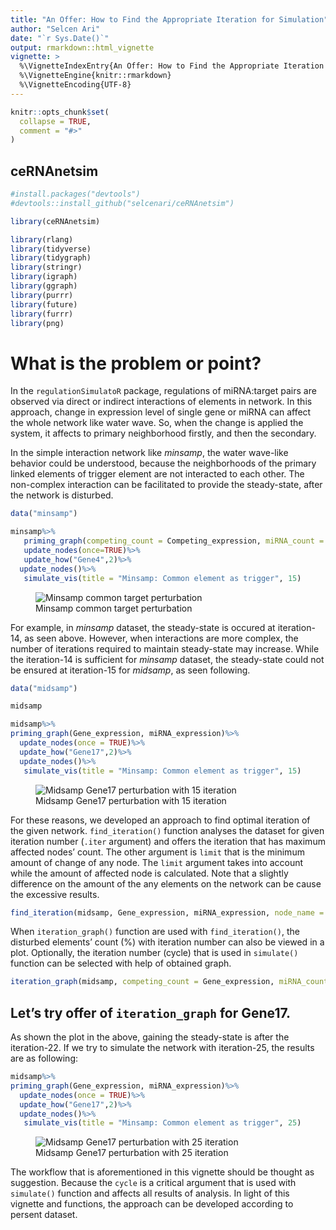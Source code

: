 ```yaml
---
title: "An Offer: How to Find the Appropriate Iteration for Simulation"
author: "Selcen Ari"
date: "`r Sys.Date()`"
output: rmarkdown::html_vignette
vignette: >
  %\VignetteIndexEntry{An Offer: How to Find the Appropriate Iteration for Simulation}
  %\VignetteEngine{knitr::rmarkdown}
  %\VignetteEncoding{UTF-8}
---
```


```r
knitr::opts_chunk$set(
  collapse = TRUE,
  comment = "#>"
)
```

## ceRNAnetsim

```r
#install.packages("devtools")
#devtools::install_github("selcenari/ceRNAnetsim")

library(ceRNAnetsim)
```

```r
library(rlang)
library(tidyverse)
library(tidygraph)
library(stringr)
library(igraph)
library(ggraph)
library(purrr)
library(future)
library(furrr)
library(png)
```


# What is the problem or point?

In the `regulationSimulatoR` package, regulations of miRNA:target pairs are observed via direct or indirect interactions of elements in network. In this approach, change in expression level of single gene or miRNA can affect the whole network like water wave. So, when the change is applied the system, it affects to primary neighborhood firstly, and then the secondary. 

In the simple interaction network like *minsamp*, the water wave-like behavior could be understood, because the neighborhoods of the primary linked elements of trigger element are not interacted to each other. The non-complex interaction can be facilitated to provide the steady-state, after the network is disturbed.

```r
data("minsamp")

minsamp%>%
   priming_graph(competing_count = Competing_expression, miRNA_count = miRNA_expression)%>%
   update_nodes(once=TRUE)%>%
   update_how("Gene4",2)%>%
  update_nodes()%>%
   simulate_vis(title = "Minsamp: Common element as trigger", 15)

```

![Minsamp common target perturbation](con_iter_chunk3.gif)

For example, in *minsamp* dataset, the steady-state is occured at iteration-14, as seen above. However, when interactions are more complex, the number of iterations required to maintain steady-state may increase. While the iteration-14 is sufficient for *minsamp* dataset, the steady-state could not be ensured at iteration-15 for *midsamp*, as seen following.


```r
data("midsamp")

midsamp

midsamp%>%
priming_graph(Gene_expression, miRNA_expression)%>%
  update_nodes(once = TRUE)%>%
  update_how("Gene17",2)%>%
  update_nodes()%>%
   simulate_vis(title = "Minsamp: Common element as trigger", 15)
```

![Midsamp Gene17 perturbation with 15 iteration](con_iter_chunk4.gif)

For these reasons, we developed an approach to  find optimal iteration of the given network. `find_iteration()` function analyses the dataset for given iteration number (`.iter` argument) and offers the iteration that has maximum affected nodes' count. The other argument is `limit` that is the minimum amount of change of any node. The `limit` argument takes into account while the amount of affected node is calculated. Note that a slightly difference on the amount of the any elements on the network can be cause the excessive results.

```r
find_iteration(midsamp, Gene_expression, miRNA_expression, node_name = "Gene2", .iter= 50, how = 2, limit=0)
```

When `iteration_graph()` function are used with `find_iteration()`, the disturbed elements' count (%) with iteration number can also be viewed in a plot. Optionally, the iteration number (cycle) that is used in `simulate()` function can be selected with help of obtained graph.

```r
iteration_graph(midsamp, competing_count = Gene_expression, miRNA_count = miRNA_expression, node_name = "Gene17", .iter= 50, how = 2, limit=0 )
```

## Let's try offer of `iteration_graph` for Gene17.

As shown the plot in the above, gaining the steady-state is after the iteration-22. If we try to simulate the network with iteration-25, the results are as following:

```r
midsamp%>%
priming_graph(Gene_expression, miRNA_expression)%>%
  update_nodes(once = TRUE)%>%
  update_how("Gene17",2)%>%
  update_nodes()%>%
   simulate_vis(title = "Minsamp: Common element as trigger", 25)
```

![Midsamp Gene17 perturbation with 25 iteration](con_iter_chunk7.gif)

The workflow that is aforementioned in this vignette should be thought as suggestion. Because the `cycle` is a critical argument that is used with `simulate()` function and affects all results of analysis. In light of this vignette and functions, the approach can be developed according to persent dataset.

